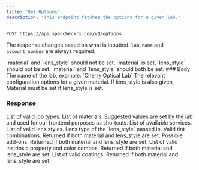 ```yaml
---
title: "Get Options"
description: "This endpoint fetches the options for a given lab."
---
```

```
POST https://api.speccheckrx.com/v1/options
```
<Note>The response changes based on what is inputted. `lab_name` and `account_number` are always required.</Note>

<AccordionGroup>
  <Accordion title="Getting Job Types, Materials, Services, and Suggestions">
    `material` and `lens_style` should not be set.
  </Accordion>

  <Accordion title="Getting Lens Styles for a Given Material">
    `material` is set, `lens_style` should not be set.
  </Accordion>

  <Accordion title="Getting All Add-Ons for a Given Material and Lens Style">
    `material` and `lens_style` should both be set.
  </Accordion>
</AccordionGroup>
### Body

<ParamField body="lab_name" type="string" required="true">
  The name of the lab, example: `Cherry Optical Lab`
</ParamField>

<ParamField body="account_number" type="string" required="true">
</ParamField>

<ParamField body="material" type="string">
 The relevant configuration options for a given material. If lens_style is also given, 
</ParamField>

<ParamField body="lens_style" type="string">
  Material must be set if lens_style is set.
</ParamField>

### Response

<ResponseField name="job_types" type="list of strings">
  List of valid job types.
</ResponseField>

<ResponseField name="materials" type="list of strings">
  List of materials.
</ResponseField> 

<ResponseField name="suggested_values" type="dict">
  Suggested values are set by the lab and used for our frontend purposes as shortcuts.
</ResponseField> 

<ResponseField name="services" type="list of strings">
  List of available services.
</ResponseField> 

<ResponseField name="lens_styles" type="list of strings">
 List of valid lens styles.
</ResponseField>

<ResponseField name="lens_type" type="string">
 Lens type of the `lens_style` passed in.
</ResponseField>

<ResponseField name="tints" type="list of strings">
 Valid tint combinations. Returned if both material and lens_style are set.
</ResponseField>

<ResponseField name="addons" type="object">
Possible add-ons. Returned if both material and lens_style are set.
<Expandable title="Addons">

<ResponseField name="intrin_colors" type="list of strings">
List of valid instrinsic property and color combos. Returned if both material and lens_style are set.
</ResponseField>

<ResponseField name="coats" type="list of strings">
 List of valid coatings. Returned if both material and lens_style are set.
</ResponseField>

</Expandable>

</ResponseField>

